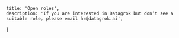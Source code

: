<!-- markdownlint-disable first-line-h1 -->


    title: 'Open roles',
    description: 'If you are interested in Datagrok but don’t see a suitable role, please email hr@datagrok.ai',
}

<LayoutHeader meta={meta}/>

<div className="row py-5">
    <SoftwareDeveloperforDrugDiscovery/>
    <ScientificApplicationDeveloper/>
    <EngineeringManager/>
    <TechnicalAuthor/>
    <SeniorDevOpsEngineerDataArchitect/>
    <SeniorFrontEnd/>
</div>
